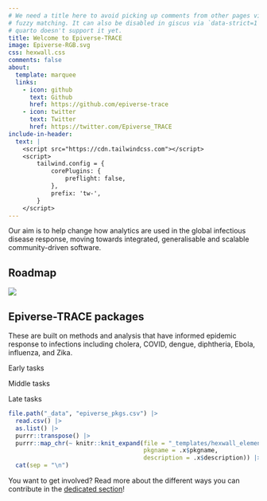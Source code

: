 ```yaml
---
# We need a title here to avoid picking up comments from other pages via GitHub
# fuzzy matching. It can also be disabled in giscus via `data-strict=1` but
# quarto doesn't support it yet.
title: Welcome to Epiverse-TRACE
image: Epiverse-RGB.svg
css: hexwall.css
comments: false
about:
  template: marquee
  links:
    - icon: github
      text: Github
      href: https://github.com/epiverse-trace
    - icon: twitter
      text: Twitter
      href: https://twitter.com/Epiverse_TRACE
include-in-header:
  text: |
    <script src="https://cdn.tailwindcss.com"></script>
    <script>
        tailwind.config = {
            corePlugins: {
                preflight: false,
            },
            prefix: 'tw-',
        }
    </script>
---
```


Our aim is to help change how analytics are used in the global infectious disease response, moving towards integrated, generalisable and scalable community-driven software.

## Roadmap

![ ](task_pipeline-minimal.svg){fig-alt='A typical epidemiological pipeline presented as a flowchart. Each box corresponds to a specific task (e.g., "reconstruct transmission chains", or "estimate severity"). The tasks are split into three categories based on the position in the data pipeline: early tasks, middle tasks and late tasks.'}

## Epiverse-TRACE packages

These are built on methods and analysis that have informed epidemic response to infections including cholera, COVID, dengue, diphtheria, Ebola, influenza, and Zika.

::: {.gradient-rectangle}

[Early tasks]{.task}

[Middle tasks]{.task}

[Late tasks]{.task}

:::

::: {.hex-container}

```r
file.path("_data", "epiverse_pkgs.csv") |>
  read.csv() |>
  as.list() |>
  purrr::transpose() |>
  purrr::map_chr(~ knitr::knit_expand(file = "_templates/hexwall_element.Rmd",
                                      pkgname = .x$pkgname,
                                      description = .x$description)) |>
  cat(sep = "\n")
```

:::

You want to get involved? Read more about the different ways you can contribute in the [dedicated section](get-involved.qmd)!

